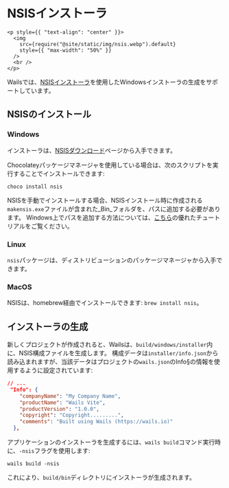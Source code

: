 # NSISインストーラ

```mdx-code-block
<p style={{ "text-align": "center" }}>
  <img
    src={require("@site/static/img/nsis.webp").default}
    style={{ "max-width": "50%" }}
  />
  <br />
</p>
```

Wailsでは、[NSISインストーラ](https://nsis.sourceforge.io/)を使用したWindowsインストーラの生成をサポートしています。

## NSISのインストール

### Windows

インストーラは、[NSISダウンロード](https://nsis.sourceforge.io/Download)ページから入手できます。

Chocolateyパッケージマネージャを使用している場合は、次のスクリプトを実行することでインストールできます:

```
choco install nsis
```

NSISを手動でインストールする場合、NSISインストール時に作成される`makensis.exe`ファイルが含まれた_Bin_フォルダを、パスに追加する必要があります。 Windows上でパスを追加する方法については、[こちら](https://www.architectryan.com/2018/03/17/add-to-the-path-on-windows-10/)の優れたチュートリアルをご覧ください。

### Linux

`nsis`パッケージは、ディストリビューションのパッケージマネージャから入手できます。

### MacOS

NSISは、homebrew経由でインストールできます: `brew install nsis`。

## インストーラの生成

新しくプロジェクトが作成されると、Wailsは、`build/windows/installer`内に、NSIS構成ファイルを生成します。 構成データは`installer/info.json`から読み込まれますが、当該データはプロジェクトの`wails.json`のInfo§の情報を使用するように設定されています:

```json
// ...
 "Info": {
    "companyName": "My Company Name",
    "productName": "Wails Vite",
    "productVersion": "1.0.0",
    "copyright": "Copyright.........",
    "comments": "Built using Wails (https://wails.io)"
  },
```

アプリケーションのインストーラを生成するには、`wails build`コマンド実行時に、`-nsis`フラグを使用します:

```
wails build -nsis
```

これにより、`build/bin`ディレクトリにインストーラが生成されます。
